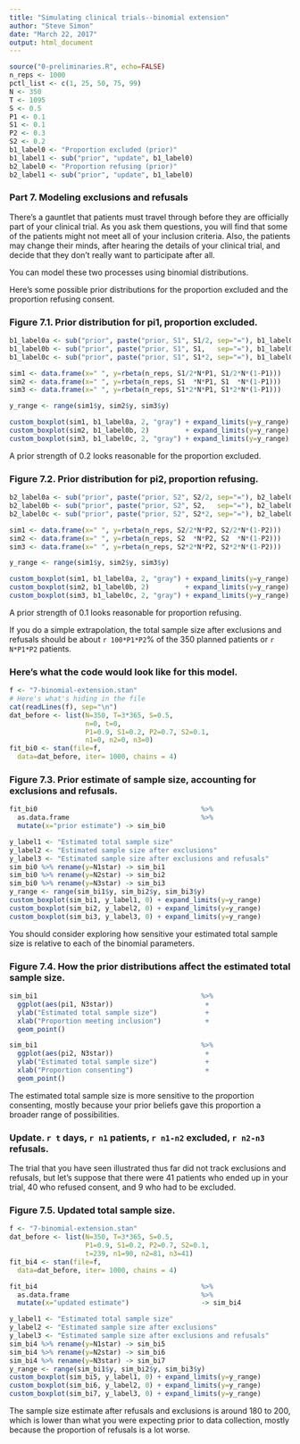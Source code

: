 ```yaml
---
title: "Simulating clinical trials--binomial extension"
author: "Steve Simon"
date: "March 22, 2017"
output: html_document
---
```


```r
source("0-preliminaries.R", echo=FALSE)
n_reps <- 1000
pctl_list <- c(1, 25, 50, 75, 99)
N <- 350
T <- 1095
S <- 0.5
P1 <- 0.1
S1 <- 0.1
P2 <- 0.3
S2 <- 0.2
b1_label0 <- "Proportion excluded (prior)"
b1_label1 <- sub("prior", "update", b1_label0)
b2_label0 <- "Proportion refusing (prior)"
b2_label1 <- sub("prior", "update", b1_label0)
```

### Part 7. Modeling exclusions and refusals

There's a gauntlet that patients must travel through before they are officially part of your clinical trial. As you ask them questions, you will find that some of the patients might not meet all of your inclusion criteria. Also, the patients may change their minds, after hearing the details of your clinical trial, and decide that they don't really want to participate after all.

You can model these two processes using binomial distributions.

Here's some possible prior distributions for the proportion excluded and the proportion refusing consent.

### Figure 7.1. Prior distribution for pi1, proportion excluded.

```r
b1_label0a <- sub("prior", paste("prior, S1", S1/2, sep="="), b1_label0)
b1_label0b <- sub("prior", paste("prior, S1", S1,   sep="="), b1_label0)
b1_label0c <- sub("prior", paste("prior, S1", S1*2, sep="="), b1_label0)

sim1 <- data.frame(x=" ", y=rbeta(n_reps, S1/2*N*P1, S1/2*N*(1-P1)))
sim2 <- data.frame(x=" ", y=rbeta(n_reps, S1  *N*P1, S1  *N*(1-P1)))
sim3 <- data.frame(x=" ", y=rbeta(n_reps, S1*2*N*P1, S1*2*N*(1-P1)))

y_range <- range(sim1$y, sim2$y, sim3$y)

custom_boxplot(sim1, b1_label0a, 2, "gray") + expand_limits(y=y_range)
custom_boxplot(sim2, b1_label0b, 2)         + expand_limits(y=y_range)
custom_boxplot(sim3, b1_label0c, 2, "gray") + expand_limits(y=y_range)
```

A prior strength of 0.2 looks reasonable for the proportion excluded.

### Figure 7.2. Prior distribution for pi2, proportion refusing.

```r
b2_label0a <- sub("prior", paste("prior, S2", S2/2, sep="="), b2_label0)
b2_label0b <- sub("prior", paste("prior, S2", S2,   sep="="), b2_label0)
b2_label0c <- sub("prior", paste("prior, S2", S2*2, sep="="), b2_label0)

sim1 <- data.frame(x=" ", y=rbeta(n_reps, S2/2*N*P2, S2/2*N*(1-P2)))
sim2 <- data.frame(x=" ", y=rbeta(n_reps, S2  *N*P2, S2  *N*(1-P2)))
sim3 <- data.frame(x=" ", y=rbeta(n_reps, S2*2*N*P2, S2*2*N*(1-P2)))

y_range <- range(sim1$y, sim2$y, sim3$y)

custom_boxplot(sim1, b1_label0a, 2, "gray") + expand_limits(y=y_range)
custom_boxplot(sim2, b1_label0b, 2)         + expand_limits(y=y_range)
custom_boxplot(sim3, b1_label0c, 2, "gray") + expand_limits(y=y_range)
```

A prior strength of 0.1 looks reasonable for proportion refusing.

If you do a simple extrapolation, the total sample size after exclusions and refusals should be about `r 100*P1*P2`% of the 350 planned patients or `r N*P1*P2` patients.

### Here's what the code would look like for this model.

```r
f <- "7-binomial-extension.stan"
# Here's what's hiding in the file 
cat(readLines(f), sep="\n")
dat_before <- list(N=350, T=3*365, S=0.5, 
                   n=0, t=0, 
                   P1=0.9, S1=0.2, P2=0.7, S2=0.1,
                   n1=0, n2=0, n3=0)
fit_bi0 <- stan(file=f,
  data=dat_before, iter= 1000, chains = 4)
```

### Figure 7.3. Prior estimate of sample size, accounting for exclusions and refusals.

```r
fit_bi0                                         %>%
  as.data.frame                                 %>%
  mutate(x="prior estimate") -> sim_bi0

y_label1 <- "Estimated total sample size"
y_label2 <- "Estimated sample size after exclusions"
y_label3 <- "Estimated sample size after exclusions and refusals"
sim_bi0 %>% rename(y=N1star) -> sim_bi1
sim_bi0 %>% rename(y=N2star) -> sim_bi2
sim_bi0 %>% rename(y=N3star) -> sim_bi3
y_range <- range(sim_bi1$y, sim_bi2$y, sim_bi3$y)
custom_boxplot(sim_bi1, y_label1, 0) + expand_limits(y=y_range)
custom_boxplot(sim_bi2, y_label2, 0) + expand_limits(y=y_range)
custom_boxplot(sim_bi3, y_label3, 0) + expand_limits(y=y_range)
```

You should consider exploring how sensitive your estimated total sample size is relative to each of the binomial parameters.

### Figure 7.4. How the prior distributions affect the estimated total sample size.

```r
sim_bi1                                         %>%
  ggplot(aes(pi1, N3star))                       +
  ylab("Estimated total sample size")            + 
  xlab("Proportion meeting inclusion")           +
  geom_point()

sim_bi1                                         %>%
  ggplot(aes(pi2, N3star))                       +
  ylab("Estimated total sample size")            + 
  xlab("Proportion consenting")                  +
  geom_point()

```

The estimated total sample size is more sensitive to the proportion consenting, mostly because your prior beliefs gave this proportion a broader range of possibilities.

### Update. `r t` days, `r n1` patients, `r n1-n2` excluded, `r n2-n3` refusals.

The trial that you have seen illustrated thus far did not track exclusions and refusals, but let's suppose that there were 41 patients who ended up in your trial, 40 who refused consent, and 9 who had to be excluded.

### Figure 7.5. Updated total sample size.

```r
f <- "7-binomial-extension.stan"
dat_before <- list(N=350, T=3*365, S=0.5, 
                   P1=0.9, S1=0.2, P2=0.7, S2=0.1,
                   t=239, n1=90, n2=81, n3=41)
fit_bi4 <- stan(file=f,
  data=dat_before, iter= 1000, chains = 4)

fit_bi4                                         %>%
  as.data.frame                                 %>%
  mutate(x="updated estimate")                  -> sim_bi4

y_label1 <- "Estimated total sample size"
y_label2 <- "Estimated sample size after exclusions"
y_label3 <- "Estimated sample size after exclusions and refusals"
sim_bi4 %>% rename(y=N1star) -> sim_bi5
sim_bi4 %>% rename(y=N2star) -> sim_bi6
sim_bi4 %>% rename(y=N3star) -> sim_bi7
y_range <- range(sim_bi1$y, sim_bi2$y, sim_bi3$y)
custom_boxplot(sim_bi5, y_label1, 0) + expand_limits(y=y_range)
custom_boxplot(sim_bi6, y_label2, 0) + expand_limits(y=y_range)
custom_boxplot(sim_bi7, y_label3, 0) + expand_limits(y=y_range)
```

The sample size estimate after refusals and exclusions is around 180 to 200, which is lower than what you were expecting prior to data collection, mostly because the proportion of refusals is a lot worse.

